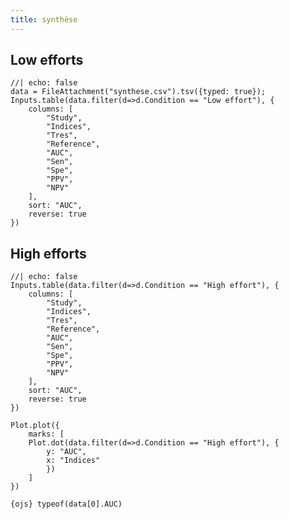 ```yaml
---
title: synthèse
---
```


## Low efforts
```ojs
//| echo: false
data = FileAttachment("synthese.csv").tsv({typed: true});
Inputs.table(data.filter(d=>d.Condition == "Low effort"), {
	columns: [
		"Study",
		"Indices",
		"Tres",
		"Reference",
		"AUC",
		"Sen",
		"Spe",
		"PPV",
		"NPV"
	],
	sort: "AUC",
	reverse: true
})
```

## High efforts
```ojs
//| echo: false
Inputs.table(data.filter(d=>d.Condition == "High effort"), {
	columns: [
		"Study",
		"Indices",
		"Tres",
		"Reference",
		"AUC",
		"Sen",
		"Spe",
		"PPV",
		"NPV"
	],
	sort: "AUC",
	reverse: true
})
```

```ojs
Plot.plot({
	marks: [
	Plot.dot(data.filter(d=>d.Condition == "High effort"), {
		y: "AUC",
		x: "Indices"
		})
	]
})
```
`{ojs} typeof(data[0].AUC)`
